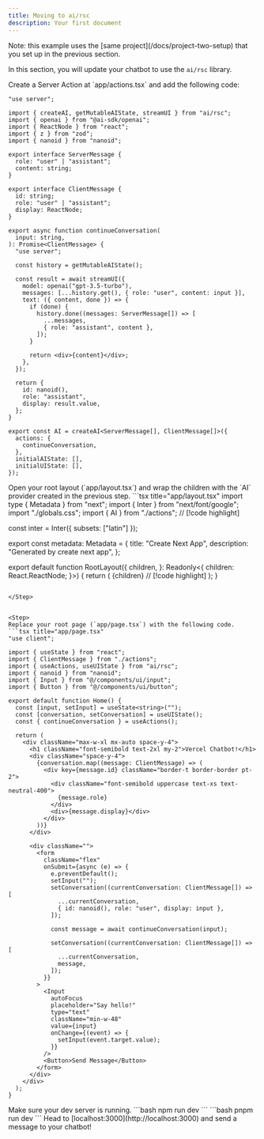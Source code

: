 ```yaml
---
title: Moving to ai/rsc
description: Your first document
---
```



<Callout>
Note: this example uses the [same project](/docs/project-two-setup) that you set up in the previous section.
</Callout>

In this section, you will update your chatbot to use the `ai/rsc` library.

<Steps>
<Step>
Create a Server Action at `app/actions.tsx` and add the following code:

```tsx title="app/actions.tsx"
"use server";

import { createAI, getMutableAIState, streamUI } from "ai/rsc";
import { openai } from "@ai-sdk/openai";
import { ReactNode } from "react";
import { z } from "zod";
import { nanoid } from "nanoid";

export interface ServerMessage {
  role: "user" | "assistant";
  content: string;
}

export interface ClientMessage {
  id: string;
  role: "user" | "assistant";
  display: ReactNode;
}

export async function continueConversation(
  input: string,
): Promise<ClientMessage> {
  "use server";

  const history = getMutableAIState();

  const result = await streamUI({
    model: openai("gpt-3.5-turbo"),
    messages: [...history.get(), { role: "user", content: input }],
    text: ({ content, done }) => {
      if (done) {
        history.done((messages: ServerMessage[]) => [
          ...messages,
          { role: "assistant", content },
        ]);
      }

      return <div>{content}</div>;
    },
  });

  return {
    id: nanoid(),
    role: "assistant",
    display: result.value,
  };
}

export const AI = createAI<ServerMessage[], ClientMessage[]>({
  actions: {
    continueConversation,
  },
  initialAIState: [],
  initialUIState: [],
});
```
</Step>
<Step>
Open your root layout (`app/layout.tsx`) and wrap the children with the `AI` provider created in the previous step.
```tsx title="app/layout.tsx"
import type { Metadata } from "next";
import { Inter } from "next/font/google";
import "./globals.css";
import { AI } from "./actions"; // [!code highlight]

const inter = Inter({ subsets: ["latin"] });

export const metadata: Metadata = {
  title: "Create Next App",
  description: "Generated by create next app",
};

export default function RootLayout({
  children,
}: Readonly<{
  children: React.ReactNode;
}>) {
  return (
    <html lang="en">
      <body className={inter.className}>
        <AI>{children}</AI> // [!code highlight]
      </body>
    </html>
  );
}
```

</Step>


<Step>
Replace your root page (`app/page.tsx`) with the following code.
```tsx title="app/page.tsx"
"use client";

import { useState } from "react";
import { ClientMessage } from "./actions";
import { useActions, useUIState } from "ai/rsc";
import { nanoid } from "nanoid";
import { Input } from "@/components/ui/input";
import { Button } from "@/components/ui/button";

export default function Home() {
  const [input, setInput] = useState<string>("");
  const [conversation, setConversation] = useUIState();
  const { continueConversation } = useActions();

  return (
    <div className="max-w-xl mx-auto space-y-4">
      <h1 className="font-semibold text-2xl my-2">Vercel Chatbot!</h1>
      <div className="space-y-4">
        {conversation.map((message: ClientMessage) => (
          <div key={message.id} className="border-t border-border pt-2">
            <div className="font-semibold uppercase text-xs text-neutral-400">
              {message.role}
            </div>
            <div>{message.display}</div>
          </div>
        ))}
      </div>

      <div className="">
        <form
          className="flex"
          onSubmit={async (e) => {
            e.preventDefault();
            setInput("");
            setConversation((currentConversation: ClientMessage[]) => [
              ...currentConversation,
              { id: nanoid(), role: "user", display: input },
            ]);

            const message = await continueConversation(input);

            setConversation((currentConversation: ClientMessage[]) => [
              ...currentConversation,
              message,
            ]);
          }}
        >
          <Input
            autoFocus
            placeholder="Say hello!"
            type="text"
            className="min-w-48"
            value={input}
            onChange={(event) => {
              setInput(event.target.value);
            }}
          />
          <Button>Send Message</Button>
        </form>
      </div>
    </div>
  );
}
```
</Step>
<Step>
Make sure your dev server is running.
<Tabs items={['npm', 'pnpm']} persist>
  <Tab value="npm">
  ```bash
  npm run dev
  ```
  </Tab>
  <Tab value="pnpm">
  ```bash
  pnpm run dev
  ```
  </Tab>
</Tabs>
</Step>
<Step>
Head to [localhost:3000](http://localhost:3000) and send a message to your chatbot!
</Step>

</Steps>
